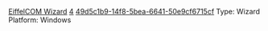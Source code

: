 [[Property:title|EiffelCOM Wizard]]
[[Property:weight|4]]
[[Property:uuid|49d5c1b9-14f8-5bea-6641-50e9cf6715cf]]
Type: Wizard <br/>
Platform: Windows 

{{seealso| '''See Also''' <br/>
[[EiffelCOM Library|EiffelCOM library]]  }}




